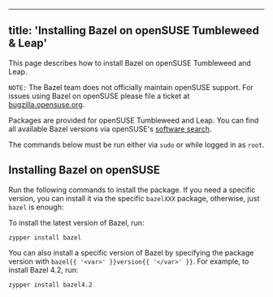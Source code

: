 
---
title: 'Installing Bazel on openSUSE Tumbleweed & Leap'
---



This page describes how to install Bazel on openSUSE Tumbleweed and Leap.

`NOTE:` The Bazel team does not officially maintain openSUSE support. For issues
using Bazel on openSUSE please file a ticket at [bugzilla.opensuse.org](https://bugzilla.opensuse.org/).

Packages are provided for openSUSE Tumbleweed and Leap. You can find all
available Bazel versions via openSUSE's [software search](https://software.opensuse.org/search?utf8=%E2%9C%93&baseproject=ALL&q=bazel).

The commands below must be run either via `sudo` or while logged in as `root`.

## Installing Bazel on openSUSE 

Run the following commands to install the package. If you need a specific
version, you can install it via the specific `bazelXXX` package, otherwise,
just `bazel` is enough:

To install the latest version of Bazel, run:

```posix-terminal
zypper install bazel
```

You can also install a specific version of Bazel by specifying the package
version with `bazel{{ '<var>' }}version{{ '</var>' }}`. For example, to install
Bazel 4.2, run:

```posix-terminal
zypper install bazel4.2
```
